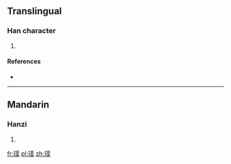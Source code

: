 ==Translingual==

===Han character===
{{Han char|rn=96|rad=玉|as=12|sn=16|four=|canj=MGESD}}

# {{defn|Han|sort=玉12}}

====References====
* {{Han ref|kx=0741.320|dkj=21233|dj=1151.100|hdz=21136.020|uh=7496|ud=29846}}

----

==Mandarin==

===Hanzi===
{{cmn-hanzi|pin=[[qú]] ([[qu2]])|wg=ch'ü<sup>2</sup>}}

# {{defn|lang=cmn|sort=玉12}}

[[fr:璖]]
[[pl:璖]]
[[zh:璖]]